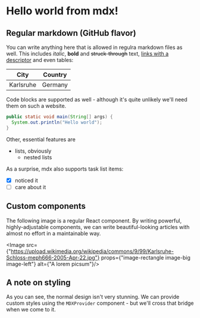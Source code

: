 
# Hello world from mdx!

## Regular markdown (GitHub flavor)

You can write anything here that is allowed in regulra markdown files as well.
This includes _italic_, **bold** and ~~struck-through~~ text, [links with a descriptor](https://github.github.com/gfm/) and even tables:

City | Country
--- | ---
Karlsruhe | Germany

Code blocks are supported as well - although it's quite unlikely we'll need them on such a website.

```java
public static void main(String[] args) {
  System.out.println("Hello world");
}
```

Other, essential features are
- lists, obviously
  - nested lists

As a surprise, mdx also supports task list items:
- [x] noticed it
- [ ] care about it

## Custom components

The following image is a regular React component.
By writing powerful, highly-adjustable components, we can write beautiful-looking articles with almost no effort in a maintainable way.

<Image src={"https://upload.wikimedia.org/wikipedia/commons/9/99/Karlsruhe-Schloss-meph666-2005-Apr-22.jpg"} props={"image-rectangle image-big image-left"} alt={"A lorem picsum"}/>

## A note on styling

As you can see, the normal design isn't very stunning.
We can provide custom styles using the `MDXProvider` component - but we'll cross that bridge when we come to it.
